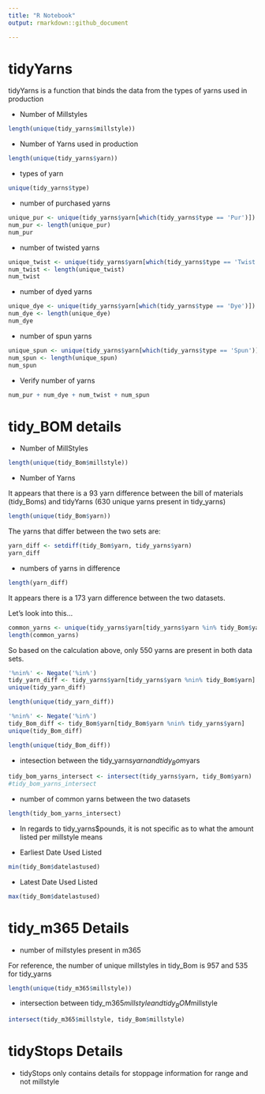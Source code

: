 ```yaml
---
title: "R Notebook"
output: rmarkdown::github_document

---
```



# tidyYarns
tidyYarns is a function that binds the data from the types of yarns used in production

- Number of Millstyles
```r
length(unique(tidy_yarns$millstyle))
```

- Number of Yarns used in production 
```r
length(unique(tidy_yarns$yarn))
```

- types of yarn
```r
unique(tidy_yarns$type)
```

- number of purchased yarns
```r
unique_pur <- unique(tidy_yarns$yarn[which(tidy_yarns$type == 'Pur')])
num_pur <- length(unique_pur)
num_pur
```

- number of twisted yarns
```r
unique_twist <- unique(tidy_yarns$yarn[which(tidy_yarns$type == 'Twist')])
num_twist <- length(unique_twist)
num_twist
```

- number of dyed yarns
```r
unique_dye <- unique(tidy_yarns$yarn[which(tidy_yarns$type == 'Dye')])
num_dye <- length(unique_dye)
num_dye
```

- number of spun yarns 
```r
unique_spun <- unique(tidy_yarns$yarn[which(tidy_yarns$type == 'Spun')])
num_spun <- length(unique_spun)
num_spun
```

- Verify number of yarns
```r
num_pur + num_dye + num_twist + num_spun
```

# tidy_BOM details

- Number of MillStyles
```r
length(unique(tidy_Bom$millstyle))
```

- Number of Yarns

It appears that there is a 93 yarn difference between the bill of materials (tidy_Boms) and tidyYarns (630 unique yarns present in tidy_yarns)
```r
length(unique(tidy_Bom$yarn))
```

The yarns that differ between the two sets are:
```r
yarn_diff <- setdiff(tidy_Bom$yarn, tidy_yarns$yarn)
yarn_diff
```

- numbers of yarns in difference
```r
length(yarn_diff)
```

It appears there is a 173 yarn difference between the two datasets. 

Let's look into this...

```r
common_yarns <- unique(tidy_yarns$yarn[tidy_yarns$yarn %in% tidy_Bom$yarn])
length(common_yarns)
```

So based on the calculation above, only 550 yarns are present in both data sets.

```r
'%nin%' <- Negate('%in%')
tidy_yarn_diff <- tidy_yarns$yarn[tidy_yarns$yarn %nin% tidy_Bom$yarn]
unique(tidy_yarn_diff)
```
```r
length(unique(tidy_yarn_diff))
```


```r
'%nin%' <- Negate('%in%')
tidy_Bom_diff <- tidy_Bom$yarn[tidy_Bom$yarn %nin% tidy_yarns$yarn]
unique(tidy_Bom_diff)
```
```r
length(unique(tidy_Bom_diff))
```


- intesection between the tidy_yarns$yarn and tidy_Bom$yars
```r
tidy_bom_yarns_intersect <- intersect(tidy_yarns$yarn, tidy_Bom$yarn)
#tidy_bom_yarns_intersect
```

- number of common yarns between the two datasets
```r
length(tidy_bom_yarns_intersect)
```


- In regards to tidy_yarns$pounds, it is not specific as to what the amount listed per millstyle means


- Earliest Date Used Listed
```r
min(tidy_Bom$datelastused)
```

- Latest Date Used Listed
```r
max(tidy_Bom$datelastused)
```

# tidy_m365 Details

- number of millstyles present in m365

For reference, the number of unique millstyles in tidy_Bom is 957 and 535 for tidy_yarns
```r
length(unique(tidy_m365$millstyle))
```

- intersection between tidy_m365$millstyle and tidy_BOM$millstyle
```r
intersect(tidy_m365$millstyle, tidy_Bom$millstyle)
```



# tidyStops Details

- tidyStops only contains details for stoppage information for range and not millstyle

